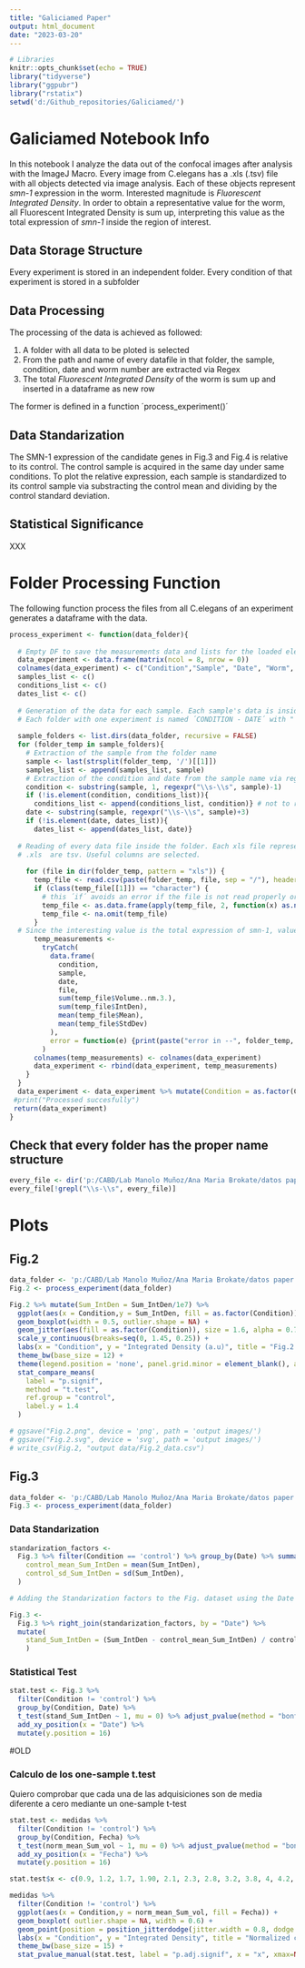 ```yaml
---
title: "Galiciamed Paper"
output: html_document
date: "2023-03-20"
---
```

```r
# Libraries
knitr::opts_chunk$set(echo = TRUE)
library("tidyverse")
library("ggpubr")
library("rstatix")
setwd('d:/Github_repositories/Galiciamed/')
```



# Galiciamed Notebook Info

In this notebook I analyze the data out of the confocal images after analysis with the ImageJ Macro. Every image from C.elegans has a .xls (.tsv) file with all objects detected via image analysis. Each of these objects represent *smn-1* expression in the worm. Interested magnitude is *Fluorescent Integrated Density*. In order to obtain a representative value for the worm, all Fluorescent Integrated Density is sum up, interpreting this value as the total expression of *smn-1* inside the region of interest.

## Data Storage Structure

Every experiment is stored in an independent folder. Every condition of that experiment is stored in a subfolder

## Data Processing

The processing of the data is achieved as followed:

1. A folder with all data to be ploted is selected
2. From the path and name of every datafile in that folder, the sample, condition, date and worm number are extracted via Regex
3. The total *Fluorescent Integrated Density* of the worm is sum up and inserted in a dataframe as new row

The former is defined in a function ´process_experiment()´

## Data Standarization

The SMN-1 expression of the candidate genes in Fig.3 and Fig.4 is relative to its control. The control sample is acquired in the same day under same conditions. To plot the relative expression, each sample is standardized to its control sample via substracting the control mean and dividing by the control standard deviation.

## Statistical Significance

XXX

# Folder Processing Function  

The following function process the files from all C.elegans of an experiment generates a dataframe with the data.

```r

process_experiment <- function(data_folder){
  
  # Empty DF to save the measurements data and lists for the loaded elements
  data_experiment <- data.frame(matrix(ncol = 8, nrow = 0))
  colnames(data_experiment) <- c("Condition","Sample", "Date", "Worm", "Sum_vol","Sum_IntDen", "Media_Mean", "Media_StdDev")
  samples_list <- c()
  conditions_list <- c()
  dates_list <- c()
  
  # Generation of the data for each sample. Each sample's data is inside a folder, then each folder inside the data folder is processed
  # Each folder with one experiment is named ´CONDITION - DATE´ with " - " as separator
  
  sample_folders <- list.dirs(data_folder, recursive = FALSE)
  for (folder_temp in sample_folders){
    # Extraction of the sample from the folder name
    sample <- last(strsplit(folder_temp, '/')[[1]])
    samples_list <- append(samples_list, sample)
    # Extraction of the condition and date from the sample name via regex
    condition <- substring(sample, 1, regexpr("\\s-\\s", sample)-1)
    if (!is.element(condition, conditions_list)){
      conditions_list <- append(conditions_list, condition)} # not to repeat the condition in the list
    date <- substring(sample, regexpr("\\s-\\s", sample)+3)
    if (!is.element(date, dates_list)){
      dates_list <- append(dates_list, date)}
    
  # Reading of every data file inside the folder. Each xls file represents the measurements in one c.elegans sample image
  # .xls  are tsv. Useful columns are selected.
    
    for (file in dir(folder_temp, pattern = "xls")) {
      temp_file <- read.csv(paste(folder_temp, file, sep = "/"), header = TRUE, sep = "\t", dec = ".", fill = TRUE)[,c(1,2,3,6,7,8)]
      if (class(temp_file[[1]]) == "character") {
        # this ´if´ avoids an error if the file is not read properly or was modified in excel, since the firs column should be a numeric index
        temp_file <- as.data.frame(apply(temp_file, 2, function(x) as.numeric(x)))
        temp_file <- na.omit(temp_file)
      }
  # Since the interesting value is the total expression of smn-1, values of each file are aggregated with the sum of the integrated density. This way, each c.elegant becomes an observation into our dataset
      temp_measurements <-
        tryCatch(
          data.frame(
            condition,
            sample,
            date,
            file,
            sum(temp_file$Volume..nm.3.),
            sum(temp_file$IntDen),
            mean(temp_file$Mean),
            mean(temp_file$StdDev)
          ),
          error = function(e) {print(paste("error in --", folder_temp, "--", file))}
        )
      colnames(temp_measurements) <- colnames(data_experiment)
      data_experiment <- rbind(data_experiment, temp_measurements)
    }
  }
  data_experiment <- data_experiment %>% mutate(Condition = as.factor(Condition), Date = as.factor(Date)) %>% mutate(Condition = relevel(Condition, ref = 'control')) # Having the date & condition as factor
 #print("Processed succesfully")
 return(data_experiment)
}

```

## Check that every folder has the proper name structure
```r
every_file <- dir('p:/CABD/Lab Manolo Muñoz/Ana Maria Brokate/datos paper Galiciamed/', recursive = TRUE, include.dirs = FALSE)
every_file[!grepl("\\s-\\s", every_file)]
```


# Plots

## Fig.2

```r
data_folder <- 'p:/CABD/Lab Manolo Muñoz/Ana Maria Brokate/datos paper Galiciamed/figura-2-smn-principal/'
Fig.2 <- process_experiment(data_folder)
```


```r

Fig.2 %>% mutate(Sum_IntDen = Sum_IntDen/1e7) %>% 
  ggplot(aes(x = Condition,y = Sum_IntDen, fill = as.factor(Condition))) + 
  geom_boxplot(width = 0.5, outlier.shape = NA) +
  geom_jitter(aes(fill = as.factor(Condition)), size = 1.6, alpha = 0.7, width = 0.15) +
  scale_y_continuous(breaks=seq(0, 1.45, 0.25)) +
  labs(x = "Condition", y = "Integrated Density (a.u)", title = "Fig.2 - Total Integrated density per C.elegans") +
  theme_bw(base_size = 12) +
  theme(legend.position = 'none', panel.grid.minor = element_blank(), axis.text.x = element_text(size = 11, face = "italic")) +
  stat_compare_means(
    label = "p.signif",
    method = "t.test",
    ref.group = "control",
    label.y = 1.4
  )

# ggsave("Fig.2.png", device = 'png', path = 'output images/')
# ggsave("Fig.2.svg", device = 'svg', path = 'output images/')
# write_csv(Fig.2, "output data/Fig.2_data.csv")
```




## Fig.3

```r
data_folder <- 'p:/CABD/Lab Manolo Muñoz/Ana Maria Brokate/datos paper Galiciamed/figure-3-11genes-principal/'
Fig.3 <- process_experiment(data_folder)
```

### Data Standarization

```r

standarization_factors <-
  Fig.3 %>% filter(Condition == 'control') %>% group_by(Date) %>% summarise(
    control_mean_Sum_IntDen = mean(Sum_IntDen),
    control_sd_Sum_IntDen = sd(Sum_IntDen),
  )

# Adding the Standarization factors to the Fig. dataset using the Date as reference. Afterwards, calculating the Standarized values

Fig.3 <-
  Fig.3 %>% right_join(standarization_factors, by = "Date") %>%
  mutate(
    stand_Sum_IntDen = (Sum_IntDen - control_mean_Sum_IntDen) / control_sd_Sum_IntDen
    )

```
### Statistical Test

```r

stat.test <- Fig.3 %>%
  filter(Condition != 'control') %>%
  group_by(Condition, Date) %>%
  t_test(stand_Sum_IntDen ~ 1, mu = 0) %>% adjust_pvalue(method = "bonferroni") %>% add_significance("p.adj") %>%
  add_xy_position(x = "Date") %>%
  mutate(y.position = 16) 

```


#OLD


### Calculo de los one-sample t.test
Quiero comprobar que cada una de las adquisiciones son de media diferente a cero mediante un one-sample t-test
```r

stat.test <- medidas %>%
  filter(Condition != 'control') %>%
  group_by(Condition, Fecha) %>%
  t_test(norm_mean_Sum_vol ~ 1, mu = 0) %>% adjust_pvalue(method = "bonferroni") %>% add_significance("p.adj") %>%
  add_xy_position(x = "Fecha") %>%
  mutate(y.position = 16) 

```

```r
stat.test$x <- c(0.9, 1.2, 1.7, 1.90, 2.1, 2.3, 2.8, 3.2, 3.8, 4, 4.2, 4.8, 5.2, 5.8, 6, 6.2, 6.8, 7, 7.2, 7.7, 7.9, 8.1, 8.3, 8.8, 9, 9.2, 9.8, 10, 10.2, 10.8, 11.2)

medidas %>%
  filter(Condition != 'control') %>%
  ggplot(aes(x = Condition,y = norm_mean_Sum_vol, fill = Fecha)) +
  geom_boxplot( outlier.shape = NA, width = 0.6) +
  geom_point(position = position_jitterdodge(jitter.width = 0.8, dodge.width = 0.6), size =1, alpha=0.6) +
  labs(x = "Condition", y = "Integrated Density", title = "Normalized change in expression with respect own control") +
  theme_bw(base_size = 15) +
  stat_pvalue_manual(stat.test, label = "p.adj.signif", x = "x", xmax=NULL)

```




